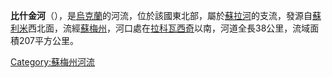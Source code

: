 '''比什金河'''（{{lang-uk|Бишкінь}}），是[[烏克蘭|烏克蘭]]的河流，位於該國東北部，屬於[[蘇拉河_(第聶伯河支流)|蘇拉河]]的支流，發源自[[蘇利米_(羅姆內區)|蘇利米]]西北面，流經[[蘇梅州|蘇梅州]]，河口處在[[拉科瓦西奇|拉科瓦西奇]]以南，河道全長38公里，流域面積207平方公里。

{{DEFAULTSORT:Бишкінь (притока Сули)}}
[[Category:蘇梅州河流|Category:蘇梅州河流]]


{{Ukraine-river-stub}}